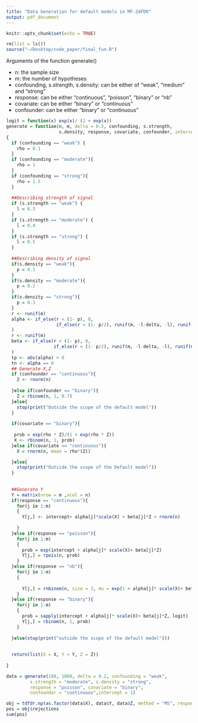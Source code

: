 ```yaml
---
title: "Data Generation for default models in MF-2dFDR"
output: pdf_document
---
```


```r
knitr::opts_chunk$set(echo = TRUE)
```

```r
rm(list = ls())
source("~/Desktop/code_paper/final_fun.R")

```

Arguments of the function generate()

- n: the sample size \
- m: the number of hypotheses \
- confounding, s.strength, s.density: can be either of "weak", "medium" and "strong" \
- response: can be either "continuous", "poisson", "binary" or "nb" \
- covariate: can be either "binary" or "continuous" \
- confounder: can be either "binary" or "continuous" \
```r
logit = function(x) exp(x)/ (1 + exp(x))
generate = function(n, m, delta = 0.2, confounding, s.strength,
                    s.density, response, covariate, confounder, intercept = 1)
{
  if (confounding == "weak") {
    rho = 0.1
  }
  if (confounding == "moderate"){
    rho = 1
  }
  if (confounding == "strong"){
    rho = 1.5
  }
  
  ##Describing strength of signal
  if (s.strength == "weak") {
    l = 0.3
  }
  if (s.strength == "moderate") {
    l = 0.4
  }
  if (s.strength == "strong") {
    l = 0.5
  }
  
  ##Describing density of signal
  if(s.density == "weak"){
    p = 0.1
  }
  if(s.density == "moderate"){
    p = 0.2
  }
  if(s.density == "strong"){
    p = 0.3
  }
  r <- runif(m)
  alpha <- if_else(r < (1- p), 0, 
                   if_else(r < (1- p/2), runif(m, -l-delta, -l), runif(m, l,l+delta))
  )
  r <- runif(m)
  beta <- if_else(r < (1- p), 0, 
                  if_else(r < (1- p/2), runif(m, -l-delta, -l), runif(m, l,l+delta))
  )
  tp <- abs(alpha) > 0  
  tn <- alpha == 0 
  ## Generate X,Z
  if (confounder == "continuous"){
    Z <- rnorm(n)
  
  }else if(confounder == "binary"){
    Z = rbinom(n, 1, 0.7)
  }else{
    stop(print("Outside the scope of the default model"))
  }
  
  if(covariate == "binary"){
    
   prob = exp(rho * Z)/(1 + exp(rho * Z))
   X <- rbinom(n, 1, prob)
  }else if(covariate == "continuous"){
    X = rnorm(n, mean = rho*(Z))

  }else{
    stop(print("Outside the scope of the Default model"))
  }
  
  
  ##Generate Y
  Y = matrix(nrow = m ,ncol = n)
  if(response == "continuous"){
    for(j in 1:m)  
    {
      Y[j,] <- intercept+ alpha[j]*scale(X) + beta[j]*Z + rnorm(n)
      
    }
  }else if(response == "poisson"){
    for(j in 1:m)
    {
      prob = exp(intercept + alpha[j]* scale(X)+ beta[j]*Z)
      Y[j,] = rpois(n, prob)
    }
  }else if(response == "nb"){
    for(j in 1:m)
    {
      
      Y[j,] = rnbinom(n, size = 3, mu = exp(1 + alpha[j]* scale(X)+ beta[j]*Z))
    }
  }else if(response == "binary"){
    for(j in 1:m)
    {
      prob = sapply(intercept + alpha[j]* scale(X)+ beta[j]*Z, logit) 
      Y[j,] = rbinom(n, 1, prob)
    }
    
  }else(stop(print("outside the scope of the default model")))
  
  
  return(list(X = X, Y = Y, Z = Z))
  
}
```
```r
data = generate(100, 1000, delta = 0.2, confounding = "weak", 
         s.strength = "moderate", s.density = "strong", 
         response = "poisson", covariate = "binary",
         confounder = "continuous",intercept = 1)
```

```r
obj = tdfdr.np(as.factor(data$X), data$Y, data$Z, method = "MS", response = "nb", covariate = "binary", link = "log" )
pos = obj$rejections
sum(pos)
```


